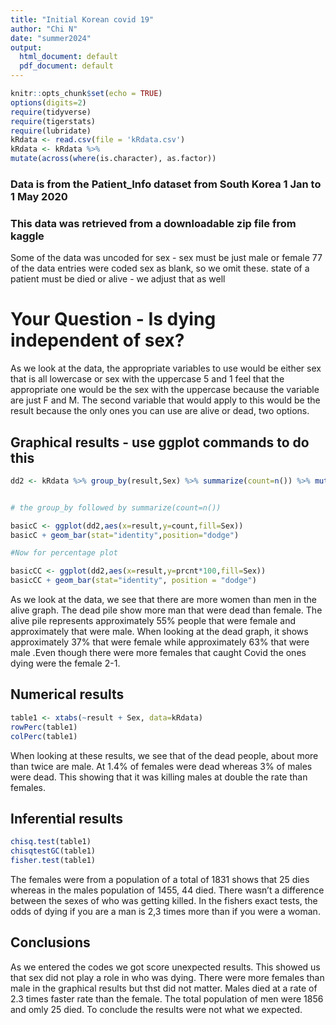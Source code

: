 ```yaml
---
title: "Initial Korean covid 19"
author: "Chi N"
date: "summer2024"
output:
  html_document: default
  pdf_document: default
---
```


```r
knitr::opts_chunk$set(echo = TRUE)
options(digits=2)
require(tidyverse)
require(tigerstats)
require(lubridate)
kRdata <- read.csv(file = 'kRdata.csv')
kRdata <- kRdata %>%
mutate(across(where(is.character), as.factor))

```
### Data is from the Patient_Info dataset from South Korea 1 Jan to 1 May 2020
### This data was retrieved from a downloadable zip file from kaggle

Some of the data was uncoded for sex - sex must be just male or female
77 of the data entries were coded sex  as blank, so we omit these.
state of a patient must be died or alive - we adjust that as well   
  
# Your Question - Is dying independent of sex?

As we look at the data, the appropriate variables to use would be either sex that is all lowercase or sex with the uppercase 5 and 1 feel that the appropriate one would be the sex with the uppercase because the variable are just F and M. The second variable that would apply to this would be the result because the only ones you can use are alive or dead, two options. 




## Graphical results - use ggplot commands to do this  

```r
dd2 <- kRdata %>% group_by(result,Sex) %>% summarize(count=n()) %>% mutate(prcnt=count/sum(count))


# the group_by followed by summarize(count=n())

basicC <- ggplot(dd2,aes(x=result,y=count,fill=Sex))
basicC + geom_bar(stat="identity",position="dodge")

#Now for percentage plot

basicCC <- ggplot(dd2,aes(x=result,y=prcnt*100,fill=Sex)) 
basicCC + geom_bar(stat="identity", position = "dodge")
```

As we look at the data, we see that there are more women than men in the alive graph. The dead pile show more man that were dead than female. The alive pile represents approximately 55% people that were female and approximately that were male. When looking at the dead graph, it shows  approximately 37% that were female while approximately 63% that were male .Even though there were more females that caught Covid the ones dying were the female 2-1.

## Numerical results

```r
table1 <- xtabs(~result + Sex, data=kRdata)
rowPerc(table1)
colPerc(table1)
```

When looking at these results, we see that of the dead people, about more than twice are male. At 1.4% of females were dead whereas 3% of males were dead. This showing that it was killing males at double the rate than females. 

## Inferential results 

```r
chisq.test(table1)
chisqtestGC(table1)
fisher.test(table1)
```

The females were from a population of a total of 1831 shows that 25 dies whereas in the males population of 1455, 44 died. There wasn't a difference between the sexes of who was getting killed. In the fishers exact tests, the odds of dying if you are a man is 2,3 times more than if you were a woman. 

## Conclusions

As we entered the codes we got score unexpected results. This showed us that sex did not play a role in who was dying. There were more females than male in the graphical results but thst did not matter. Males died at a rate of 2.3 times faster rate than the female. The total population of men were 1856 and omly 25 died. To conclude the results were not what we expected. 
